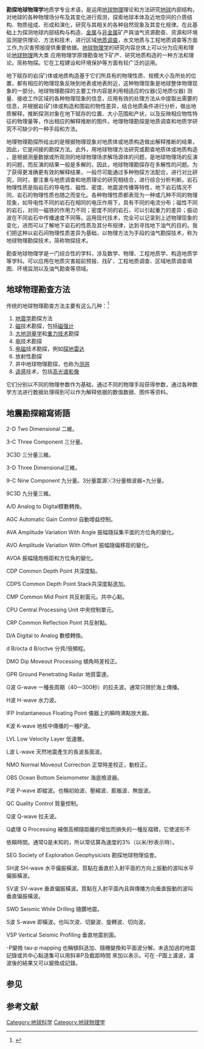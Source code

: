 {{copyedit|time=2015-06-05T07:06:05+00:00}}
{{noteTA
|G1=Earthquake
|1=zh-cn:勘探地球物理学; zh-tw:地球物理探勘學;}}
'''勘探地球物理学'''地质学专业术语，是运用[[地球物理|地球物理]]理论和方法研究[[地球|地球]]内部结构，对地球的各种物理场分布及其变化进行观测，探索地球本体及近地空间的介质结构、物质组成、形成和演化，研究与其相关的各种自然现象及其变化规律。在此基础上为探测地球内部结构与构造、[[金属|金属]]与[[非金属|非金属]]矿产與油气资源勘查、资源和环境监测提供理论、方法和技术，进行区域[[地质调查|地质调查]]，水文地质与工程地质调查等方面工作,为灾害预报提供重要依据。[[地球物理学|地球物理学]]的研究内容总体上可以分为应用和理论[[地球物理|地球物理]]两大类
应用物理学原理勘查地下矿产、研究地质构造的一种方法和理论。简称物探。它在工程建设和环境保护等方面有较广泛的运用。

地下赋存的岩(矿)体或地质构造基于它们所具有的物理性质、规模大小及所处的位置，都有相应的物理现象反映到地表或地表附近，这种物理现象是地球整体物理现象的一部分。地球物理勘探的主要工作内容是利用相适应的仪器(见地质仪器) 测量、接收工作区域的各种物理现象的信息，应用有效的处理方法从中提取出需要的信息，并根据岩(矿)体或构造和围岩的物性差异，结合地质条件进行分析，做出地质解释，推断探测对象在地下赋存的位置、大小范围和产状，以及反映相应物性特征的物理量等，作出相应的解释推断的图件。地理物理勘探是地质调查和地质学研究不可缺少的一种手段和方法。

地理物理勘探所给出的是根据物理现象对地质体或地质构造做出解释推断的结果，因此，它是间接的勘探方法。此外，用地球物理方法研究或勘查地质体或地质构造 ，是根据测量数据或所观测的地球物理场求解场源体的问题，是地球物理场的反演的问题，而反演的结果一般是多解的，因此，地球物理勘探存在多解性的问题。为了获得更准确更有效的解释结果，一般尽可能通过多种物探方法配合，进行对比研究，同时，要注重与地质调查和地质理论的研究相结合，进行综合分析判断。岩石物理性质是指岩石的导电性、磁性、密度、地震波传播等特性，地下岩石情况不同，岩石的物理性质也随之而变化。各种物理性质都表现为一种或几种不同的物理现象，如导电性不同的岩石在相同的电压作用下，具有不同的电流分布；磁性不同的岩石，对同一磁铁的作用力不同；密度不同的岩石，可以引起重力的差异；振动波在不同岩石中传播速度不同等。运用现代技术，完全可以记录到上述物理现象的变化，进而可以了解地下岩石的性质及其分布规律，达到寻找地下油气的目的。我们把这种以岩石间物理性质差异为基础，以物理方法为手段的油气勘探技术，称为地球物理勘探技术，简称物探技术。 

勘查地球物理学是一门综合性的学科，涉及数学、物理、工程地质学、构造地质学等学科。可以应用在地质灾害超前预报、找矿、工程地质调查、区域地质调查填图、环境监测以及油气勘查等领域。

== 地球物理勘查方法 ==
传统的地球物理勘查方法主要有这么几种：<ref name=Mussett2000>{{harvnb|Mussett|Khan|2000}}</ref>

# [[地震学|地震学]]勘探方法
# [[磁|磁]]技术勘探，包括[[磁强计|磁强计]]
# [[大地测量学|大地测量学]]和[[重力异常|重力技术]]勘探
# [[电|电]]技术勘探
# [[电磁|电磁]]技术勘探，例如[[探地雷达|探地雷达]]
# 放射性勘探
# 井中地球物理勘探，也称为[[测井|测井]]
# [[遥感|遥感]]技术，包括[[高光谱影像|高光谱影像]]

它们分别以不同的物理参数作为基础，通过不同的物理手段获得参数，通过各种数学方法进行数据处理得到可以作为解释依据的数值数据、图件等资料。

==地震勘探縮寫術語==

2-D Two Dimensional 二維。

3-C Three Component 三分量。

3C3D 三分量三維。

3-D Three Dimensional三維。

9-C Nine Component 九分量。3分量震源╳3分量檢波器=九分量。

9C3D 九分量三維。

A/D Analog to Digital模數轉換。

AGC Automatic Gain Control 自動增益控制。

AVA Amplitude Variation With Angle 振幅隨採集平面的方位角的變化。

AVO Amplitude Variation With Offset 振幅隨偏移距的變化。

AVOA 振幅隨炮檢距和方位角的變化。

CDP Common Depth Point 共深度點。

CDPS Common Depth Point Stack共深度點迭加。

CMP Common Mid Point 共反射面元。共中心點。

CPU Central Processing Unit 中央控制單元。

CRP Common Reflection Point 共反射點。

D/A Digital to Analog 數模轉換。

d B/octa d B/octve 分貝/倍頻程。

DMO Dip Moveout Processing 傾角時差校正。

GPR Ground Penetrating Radar 地質雷達。

G波 G-wave 一種長周期（40—300秒）的拉夫波。通常只限於海上傳播。

H波 H-wave 水力波。

IFP Instantaneous Floating Point 儀器上的瞬時沸點放大器。

K波 K-wave 地核中傳播的一種P波。

LVL Low Velocity Layer 低速層。

L波 L-wave 天然地震產生的長波長面波。

NMO Normal Moveout Correction 正常時差校正，動校正。

OBS Ocean Bottom Seismometer 海底檢波器。

P波 P-wave 即縱波。也稱初始波、壓縮波、膨脹波、無旋波。

QC Quality Control 質量控制。

Q波 Q-wave 拉夫波。

Q處理 Q Processing 補償高頻隨距離的增加而損失的一種反褶積，它使波形不

依賴時間。通常Q是未知的，所以常估算為速度的3%（以米/秒表示時）。

SEG Society of Exploration Geophysicists 勘探地球物理協會。

SH波 SH-wave 水平偏振橫波。質點在垂直於入射平面的方向上振動的波叫水平偏振橫波。

SV波 SV-wave 垂直偏振橫波。質點在入射平面內且與傳播方向垂直振動的波叫垂直偏振橫波。

SWD Seismic While Drilling 隨鑽地震。

S波 S-wave 即橫波。也叫次波、切變波、旋轉波、切向波。

VSP Vertical Seismic Profiling 垂直地震剖面。

-P變換 tau-p mapping 也稱傾斜迭加、隨機變換和平面波分解。未迭加過的地震記錄或共中心點道集可以用斜率P及截距時間 來加以表示。可在 -P圖上濾波，濾波後的結果又可以變換成記錄。

== 参见 ==
{{Portal|地球科学}} 

== 参考文献 ==
{{reflist}}

{{地质学}} 

[[Category:地球科学|Category:地球科学]]
[[Category:地球物理学|Category:地球物理学]]